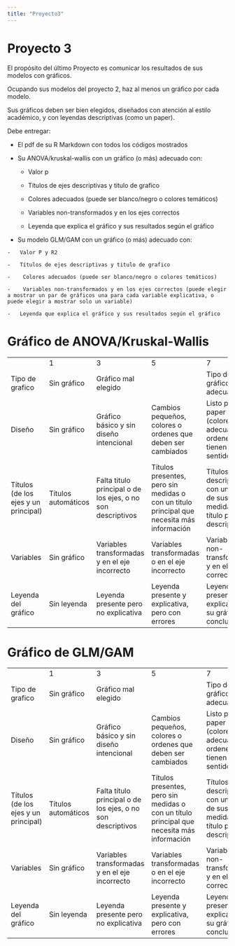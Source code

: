 ```yaml
---
title: "Proyecto3"
---
```


# Proyecto 3

El propósito del último Proyecto es comunicar los resultados de sus modelos con gráficos.

Ocupando sus modelos del proyecto 2, haz al menos un gráfico por cada modelo.

Sus gráficos deben ser bien elegidos, diseñados con atención al estilo académico, y con leyendas descriptivas (como un paper).

Debe entregar:

-   El pdf de su R Markdown con todos los códigos mostrados

-   Su ANOVA/kruskal-wallis con un gráfico (o más) adecuado con:

    -   Valor p

    -   Títulos de ejes descriptivas y titulo de grafico

    -   Colores adecuados (puede ser blanco/negro o colores temáticos)

    -   Variables non-transformados y en los ejes correctos

    -   Leyenda que explica el gráfico y sus resultados según el gráfico

-   Su modelo GLM/GAM con un gráfico (o más) adecuado con:

```         
-   Valor P y R2

-   Títulos de ejes descriptivas y titulo de grafico

-    Colores adecuados (puede ser blanco/negro o colores temáticos)

-    Variables non-transformados y en los ejes correctos (puede elegir a mostrar un par de gráficos una para cada variable explicativa, o puede elegir a mostrar solo un variable)

-   Leyenda que explica el gráfico y sus resultados según el gráfico
```

# Gráfico de ANOVA/Kruskal-Wallis

|                                      |                     |                                                             |                                                                                            |                                                                                     |
|--------------------------------------|---------------------|-------------------------------------------------------------|--------------------------------------------------------------------------------------------|-------------------------------------------------------------------------------------|
|                                      | 1                   | 3                                                           | 5                                                                                          | 7                                                                                   |
| Tipo de grafico                      | Sin gráfico         | Gráfico mal elegido                                         |                                                                                            | Tipo de gráfico adecuado                                                            |
| Diseño                               | Sin gráfico         | Gráfico básico y sin diseño intencional                     | Cambios pequeños, colores o ordenes que deben ser cambiados                                | Listo para un paper (colores adecuados, ordenes que tienen sentido, etc..)          |
| Títulos (de los ejes y un principal) | Títulos automáticos | Falta titulo principal o de los ejes, o no son descriptivos | Títulos presentes, pero sin medidas o con un titulo principal que necesita más información | Títulos descriptivos con unidades de sus medidas, y un título principal descriptivo |
| Variables                            | Sin gráfico         | Variables transformadas y en el eje incorrecto              | Variables transformadas o en el eje incorrecto                                             | Variables non-transformadas y en el eje correcto                                    |
| Leyenda del gráfico                  | Sin leyenda         | Leyenda presente pero no explicativa                        | Leyenda presente y explicativa, pero con errores                                           | Leyenda presente que explica bien su gráfico y conclusiones                         |

# Gráfico de GLM/GAM

|                                      |                     |                                                             |                                                                                            |                                                                                     |
|--------------------------------------|---------------------|-------------------------------------------------------------|--------------------------------------------------------------------------------------------|-------------------------------------------------------------------------------------|
|                                      | 1                   | 3                                                           | 5                                                                                          | 7                                                                                   |
| Tipo de grafico                      | Sin gráfico         | Gráfico mal elegido                                         |                                                                                            | Tipo de gráfico adecuado                                                            |
| Diseño                               | Sin gráfico         | Gráfico básico y sin diseño intencional                     | Cambios pequeños, colores o ordenes que deben ser cambiados                                | Listo para un paper (colores adecuados, ordenes que tienen sentido, etc..)          |
| Títulos (de los ejes y un principal) | Títulos automáticos | Falta título principal o de los ejes, o no son descriptivos | Títulos presentes, pero sin medidas o con un título principal que necesita más información | Títulos descriptivos con unidades de sus medidas, y un título principal descriptivo |
| Variables                            | Sin gráfico         | Variables transformadas y en el eje incorrecto              | Variables transformadas o en el eje incorrecto                                             | Variables non-transformadas y en el eje correcto                                    |
| Leyenda del gráfico                  | Sin leyenda         | Leyenda presente pero no explicativa                        | Leyenda presente y explicativa, pero con errores                                           | Leyenda presente que explica bien su gráfico y conclusiones                         |
